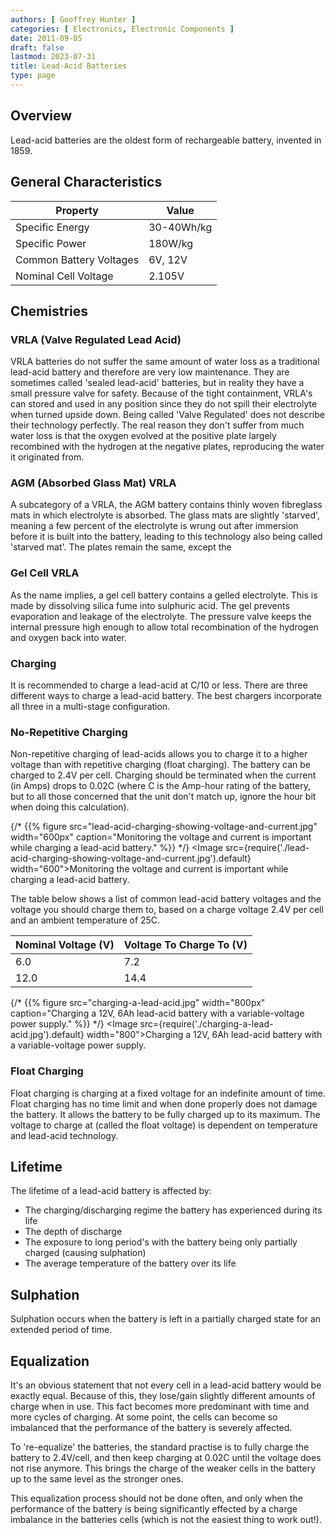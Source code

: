 ```yaml
---
authors: [ Geoffrey Hunter ]
categories: [ Electronics, Electronic Components ]
date: 2011-09-05
draft: false
lastmod: 2023-07-31
title: Lead-Acid Batteries
type: page
---
```


## Overview

Lead-acid batteries are the oldest form of rechargeable battery, invented in 1859.

## General Characteristics

<table>
    <thead>
        <tr>
            <th>Property</th>
            <th>Value</th>
        </tr>
    </thead>
  <tbody>
    <tr>
      <td>Specific Energy</td>
      <td>30-40Wh/kg</td>
    </tr>
    <tr>
      <td>Specific Power</td>
      <td>180W/kg</td>
    </tr>
    <tr>
      <td>Common Battery Voltages</td>
      <td>6V, 12V</td>
    </tr>
    <tr>
      <td>Nominal Cell Voltage</td>
      <td>2.105V</td>
    </tr>
  </tbody>
</table>

## Chemistries

### VRLA (Valve Regulated Lead Acid)

VRLA batteries do not suffer the same amount of water loss as a traditional lead-acid battery and therefore are very low maintenance. They are sometimes called 'sealed lead-acid' batteries, but in reality they have a small pressure valve for safety. Because of the tight containment, VRLA's can stored and used in any position since they do not spill their electrolyte when turned upside down. Being called 'Valve Regulated' does not describe their technology perfectly. The real reason they don't suffer from much water loss is that the oxygen evolved at the positive plate largely recombined with the hydrogen at the negative plates, reproducing the water it originated from.

### AGM (Absorbed Glass Mat) VRLA

A subcategory of a VRLA, the AGM battery contains thinly woven fibreglass mats in which electrolyte is absorbed. The glass mats are slightly 'starved', meaning a few percent of the electrolyte is wrung out after immersion before it is built into the battery, leading to this technology also being called 'starved mat'. The plates remain the same, except the

### Gel Cell VRLA

As the name implies, a gel cell battery contains a gelled electrolyte. This is made by dissolving silica fume into sulphuric acid. The gel prevents evaporation and leakage of the electrolyte. The pressure valve keeps the internal pressure high enough to allow total recombination of the hydrogen and oxygen back into water.

### Charging

It is recommended to charge a lead-acid at C/10 or less. There are three different ways to charge a lead-acid battery. The best chargers incorporate all three in a multi-stage configuration.

### No-Repetitive Charging

Non-repetitive charging of lead-acids allows you to charge it to a higher voltage than with repetitive charging (float charging). The battery can be charged to 2.4V per cell. Charging should be terminated when the current (in Amps) drops to 0.02C (where C is the Amp-hour rating of the battery, but to all those concerned that the unit don't match up, ignore the hour bit when doing this calculation).

{/* {{% figure src="lead-acid-charging-showing-voltage-and-current.jpg" width="600px" caption="Monitoring the voltage and current is important while charging a lead-acid battery." %}} */}
<Image src={require('./lead-acid-charging-showing-voltage-and-current.jpg').default} width="600">Monitoring the voltage and current is important while charging a lead-acid battery.</Image>

The table below shows a list of common lead-acid battery voltages and the voltage you should charge them to, based on a charge voltage 2.4V per cell and an ambient temperature of 25C.

<table>
    <thead>
        <tr>
            <th>Nominal Voltage (V)</th>
            <th>Voltage To Charge To (V)</th>
        </tr>
    </thead>
<tbody >
<tr>
<td>6.0</td>
<td>7.2</td>
</tr>
<tr>
<td>12.0</td>
<td>14.4</td>
</tr>
</tbody>
</table>

{/* {{% figure src="charging-a-lead-acid.jpg" width="800px" caption="Charging a 12V, 6Ah lead-acid battery with a variable-voltage power supply." %}} */}
<Image src={require('./charging-a-lead-acid.jpg').default} width="800">Charging a 12V, 6Ah lead-acid battery with a variable-voltage power supply.</Image>

### Float Charging

Float charging is charging at a fixed voltage for an indefinite amount of time. Float charging has no time limit and when done properly does not damage the battery. It allows the battery to be fully charged up to its maximum. The voltage to charge at (called the float voltage) is dependent on temperature and lead-acid technology.

## Lifetime

The lifetime of a lead-acid battery is affected by:

* The charging/discharging regime the battery has experienced during its life
* The depth of discharge
* The exposure to long period's with the battery being only partially charged (causing sulphation)
* The average temperature of the battery over its life

## Sulphation

Sulphation occurs when the battery is left in a partially charged state for an extended period of time.

## Equalization

It's an obvious statement that not every cell in a lead-acid battery would be exactly equal. Because of this, they lose/gain slightly different amounts of charge when in use. This fact becomes more predominant with time and more cycles of charging. At some point, the cells can become so imbalanced that the performance of the battery is severely affected.

To 're-equalize' the batteries, the standard practise is to fully charge the battery to 2.4V/cell, and then keep charging at 0.02C until the voltage does not rise anymore. This brings the charge of the weaker cells in the battery up to the same level as the stronger ones.

This equalization process should not be done often, and only when the performance of the battery is being significantly effected by a charge imbalance in the batteries cells (which is not the easiest thing to work out!).
